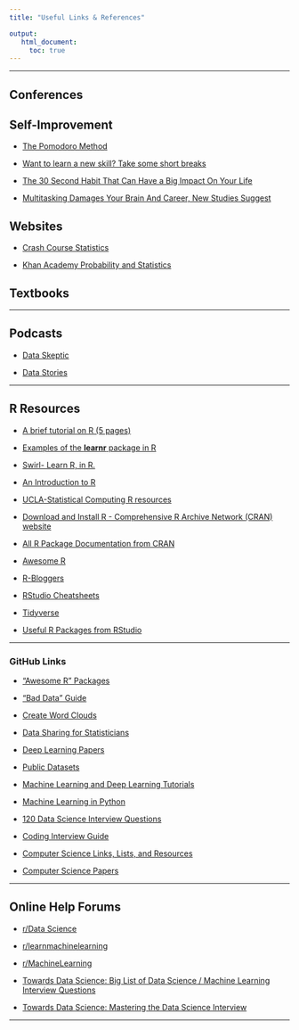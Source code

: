 ```yaml
---
title: "Useful Links & References"

output:
   html_document:
     toc: true
---
```


***

## Conferences



## Self-Improvement

* [The Pomodoro Method](https://studytime.co.nz/study-advice/why-taking-study-breaks-is-important/)

* [Want to learn a new skill? Take some short breaks](https://www.ninds.nih.gov/News-Events/News-and-Press-Releases/Press-Releases/Want-learn-new-skill-Take-some-short-breaks%20)

* [The 30 Second Habit That Can Have a Big Impact On Your Life](https://www.huffpost.com/entry/the-30-second-habit-that-_b_4808632)

* [Multitasking Damages Your Brain And Career, New Studies Suggest](https://www.forbes.com/sites/travisbradberry/2014/10/08/multitasking-damages-your-brain-and-career-new-studies-suggest/#13fdddd056ee)

## Websites

* [Crash Course Statistics](https://www.youtube.com/playlist?list=PL8dPuuaLjXtNM_Y-bUAhblSAdWRnmBUcr){target="_blank"}

* [Khan Academy Probability and Statistics](https://www.youtube.com/channel/UCRXuOXLW3LcQLWvxbZiIZ0w/featured){target="_blank"}

## Textbooks  
 
  

***
  
## Podcasts  

* [Data Skeptic](https://dataskeptic.com/) 

* [Data Stories](http://datastori.es/) 
  
***
  
## R Resources

* [A brief tutorial on R (5 pages)](https://d18ky98rnyall9.cloudfront.net/_d4bb66436b3204edbe8c93209dab051c_r_tutorial_spring18.pdf?Expires=1598313600&Signature=fPpq5baGIswe48stD82Qc8xurCAE~TlXCffhaA1uHPkRfm07rYL6e-ALJrp4A9R5ZUJUkIHCbatnn-1FRY3hDfx6Zep4eItWGskSy2oA6J2GXSiwI3~rtMdxAB9EzJ1I12XccvsKPYrrvn8cvg3c5T7w3E3PAUo7ioQ6JE5j-7g_&Key-Pair-Id=APKAJLTNE6QMUY6HBC5A)

* [Examples of the **learnr** package in R](https://rstudio.github.io/learnr/examples.html)

* [Swirl- Learn R, in R.](https://swirlstats.com/)

* [An Introduction to R](http://cran.r-project.org/doc/manuals/r-release/R-intro.html)

* [UCLA-Statistical Computing R resources](https://stats.idre.ucla.edu/r/)

* [Download and Install R - Comprehensive R Archive Network (CRAN) website](https://cran.r-project.org/){target="_blank"}
  
* [All R Package Documentation from CRAN](https://cran.r-project.org/web/packages/available_packages_by_name.html){target="_blank"}
  
* [Awesome R](https://awesome-r.com/){target="_blank"}  
  
* [R-Bloggers](https://www.r-bloggers.com/){target="_blank"}
  
* [RStudio Cheatsheets](https://www.rstudio.com/resources/cheatsheets/){target="_blank"}
  
* [Tidyverse](https://www.tidyverse.org/){target="_blank"}  
  
* [Useful R Packages from RStudio](https://support.rstudio.com/hc/en-us/articles/201057987-Quick-list-of-useful-R-packages){target="_blank"}
  
 
  
  
***  
  
### GitHub Links

* ["Awesome R" Packages](https://github.com/qinwf/awesome-R) 
  
* ["Bad Data" Guide](https://github.com/Quartz/bad-data-guide) 
  
* [Create Word Clouds](https://github.com/Lchiffon/wordcloud2) 
  
* [Data Sharing for Statisticians](https://github.com/jtleek/datasharing){target="_blank"}
  
* [Deep Learning Papers](https://github.com/terryum/awesome-deep-learning-papers){target="_blank"}
  
* [Public Datasets](https://github.com/awesomedata/awesome-public-datasets){target="_blank"} 
   
* [Machine Learning and Deep Learning Tutorials](https://github.com/ujjwalkarn/Machine-Learning-Tutorials){target="_blank"}
  
* [Machine Learning in Python](https://github.com/rasbt/python-machine-learning-book-2nd-edition){target="_blank"}

* [120 Data Science Interview Questions](https://github.com/kojino/120-Data-Science-Interview-Questions)

* [Coding Interview Guide](https://github.com/jwasham/coding-interview-university){target="_blank"}
  
* [Computer Science Links, Lists, and  Resources](https://github.com/sindresorhus/awesome){target="_blank"}
  
* [Computer Science Papers](https://github.com/papers-we-love/papers-we-love){target="_blank"}
  
***  
  
## Online Help Forums
* [r/Data Science](https://www.reddit.com/r/datascience/)

* [r/learnmachinelearning](https://www.reddit.com/r/learnmachinelearning/)

* [r/MachineLearning](https://www.reddit.com/r/MachineLearning/)

* [Towards Data Science: Big List of Data Science / Machine Learning Interview Questions](https://towardsdatascience.com/the-big-list-of-ds-ml-interview-resources-2db4f651bd63)

* [Towards Data Science: Mastering the Data Science Interview](https://towardsdatascience.com/mastering-the-data-science-interview-15f9c0a558a7)


***